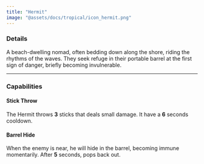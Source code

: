 ```yaml
---
title: "Hermit"
image: "@assets/docs/tropical/icon_hermit.png"
---
```


### Details

A beach-dwelling nomad, often bedding down along the shore, riding the rhythms of the waves. They seek refuge in their portable barrel at the first sign of danger, briefly becoming invulnerable.

---

### Capabilities

<Tabs client:load>

<Tab name="Main Attack">

#### Stick Throw

The Hermit throws **3** sticks that deals small damage. It have a **6** seconds cooldown.

</Tab>

<Tab name="Ability">

#### Barrel Hide

When the enemy is near, he will hide in the barrel, becoming immune momentarily. After **5** seconds, pops back out.

</Tab>

</Tabs>
